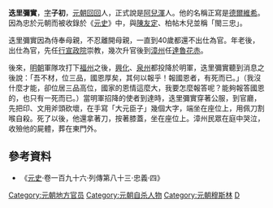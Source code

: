 '''迭里彌實'''，[[表字|字]]'''子初'''，[[元朝|元朝]][[回回|回回]]人，正式說是[[阿兒渾|阿兒渾]]人。他的名稱正寫是[[德爾維希|德爾維希]]。因為忠於元朝而被收錄於《[[元史|元史]]》中，與[[陳友定|陳友定]]、柏帖木兒並稱「閩三忠」。

迭里彌實因為侍奉母親，不忍離開母親，一直到40歲都還不出仕為官。年老後，出仕為官，先任[[行宣政院|行宣政院]]崇教，幾次升官後到[[漳州|漳州]]任[[達魯花赤|達魯花赤]]。

後來，[[明朝|明朝]]軍隊攻打下[[福州|福州]]之後，[[兴化府|興化]]、[[泉州|泉州]]都投降於明軍，迭里彌實聽到消息之後說：「吾不材，位三品，國恩厚矣，其何以報乎！報國恩者，有死而已。」（我沒什麼才能，卻位居三品高位，國家的恩情這麼大，我要怎麼報答呢？能夠報答國恩的，也只有一死而已。）當明軍招降的使者到達時，迭里彌實穿著公服，到官廳，先把印、文用斧頭砍壞，在手寫「大元臣子」幾個大字，端坐在座位上，用佩刀割喉自殺。死了以後，他還拿著刀，按著膝蓋，坐在座位上。漳州民眾在庭中哭泣，收殮他的屍體，葬在東門外。

==參考資料==
*《[[元史|元史]]·卷一百九十六·列傳第八十三·忠義·四》

[[Category:元朝地方官员|Category:元朝地方官员]]
[[Category:元朝自杀人物|Category:元朝自杀人物]]
[[Category:元朝穆斯林|Category:元朝穆斯林]]
[[Category:回族人|D]]